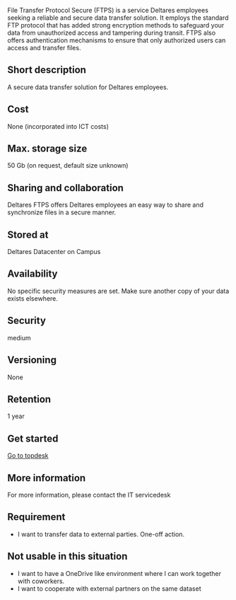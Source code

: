 File Transfer Protocol Secure (FTPS) is a service Deltares employees seeking a reliable and secure data transfer solution. It employs the standard FTP protocol that has added strong encryption methods to safeguard your data from unauthorized access and tampering during transit. FTPS also offers authentication mechanisms to ensure that only authorized users can access and transfer files. 

## Short description 

A secure data transfer solution for Deltares employees. 

## Cost 

None (incorporated into ICT costs) 

## Max. storage size 

50 Gb (on request, default size unknown) 

## Sharing and collaboration 

Deltares FTPS offers Deltares employees an easy way to share and synchronize files in a secure manner. 

## Stored at 

Deltares Datacenter on Campus 

## Availability 

No specific security measures are set. Make sure another copy of your data exists elsewhere. 

## Security 

medium 

## Versioning 

None 

## Retention 

1 year 

## Get started 

[Go to topdesk](https://deltares.topdesk.net/tas/public/ssp/content/detail/knowledgeitem?unid=032662f5473d42d4b214bb92e0751a9c&origin=searchResults)

## More information 

For more information, please contact the IT servicedesk 

## Requirement 

- I want to transfer data to external parties. One-off action. 

## Not usable in this situation 

- I want to have a OneDrive like environment where I can work together with coworkers. 
- I want to cooperate with external partners on the same dataset 
